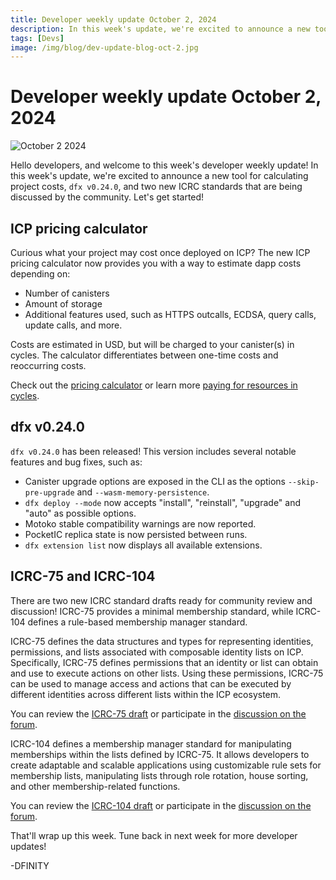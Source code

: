 ```yaml
---
title: Developer weekly update October 2, 2024
description: In this week's update, we're excited to announce a new tool for calculating project costs, `dfx v0.24.0`, and two new ICRC standards that are being discussed by the community.
tags: [Devs]
image: /img/blog/dev-update-blog-oct-2.jpg
---
```


# Developer weekly update October 2, 2024

![October 2 2024](../../static/img/blog/dev-update-blog-oct-2.jpg)

Hello developers, and welcome to this week's developer weekly update! In this week's update, we're excited to announce a new tool for calculating project costs, `dfx v0.24.0`, and two new ICRC standards that are being discussed by the community. Let's get started!

## ICP pricing calculator

Curious what your project may cost once deployed on ICP? The new ICP pricing calculator now provides you with a way to estimate dapp costs depending on:

- Number of canisters
- Amount of storage
- Additional features used, such as HTTPS outcalls, ECDSA, query calls, update calls, and more.

Costs are estimated in USD, but will be charged to your canister(s) in cycles. The calculator differentiates between one-time costs and reoccurring costs.

Check out the [pricing calculator](https://3d5wy-5aaaa-aaaag-qkhsq-cai.icp0.io/) or learn more [paying for resources in cycles](https://internetcomputer.org/docs/current/developer-docs/gas-cost). 

## dfx v0.24.0

`dfx v0.24.0` has been released! This version includes several notable features and bug fixes, such as:

- Canister upgrade options are exposed in the CLI as the options `--skip-pre-upgrade` and `--wasm-memory-persistence`.
- `dfx deploy --mode` now accepts "install", "reinstall", "upgrade" and "auto" as possible options. 
- Motoko stable compatibility warnings are now reported.
- PocketIC replica state is now persisted between runs.
- `dfx extension list` now displays all available extensions. 

## ICRC-75 and ICRC-104

There are two new ICRC standard drafts ready for community review and discussion! ICRC-75 provides a minimal membership standard, while ICRC-104 defines a rule-based membership manager standard.

ICRC-75 defines the data structures and types for representing identities, permissions, and lists associated with composable identity lists on ICP. Specifically, ICRC-75 defines permissions that an identity or list can obtain and use to execute actions on other lists. Using these permissions, ICRC-75 can be used to manage access and actions that can be executed by different identities across different lists within the ICP ecosystem.

You can review the [ICRC-75 draft](https://github.com/icdevsorg/icrc75.mo/blob/main/icrc75-standard.md) or participate in the [discussion on the forum](https://forum.dfinity.org/t/icrc-75-minimal-membership-standard/35753).

ICRC-104 defines a membership manager standard for manipulating memberships within the lists defined by ICRC-75. It allows developers to create adaptable and scalable applications using customizable rule sets for membership lists, manipulating lists through role rotation, house sorting, and other membership-related functions.

You can review the [ICRC-104 draft](https://github.com/dfinity/ICRC/issues/104) or participate in the [discussion on the forum](https://forum.dfinity.org/t/icrc-104-rule-based-membership-manager-standard/35756).

That'll wrap up this week. Tune back in next week for more developer updates!

-DFINITY